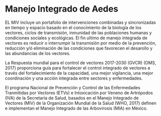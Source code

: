 # Manejo Integrado de Aedes


EL MIV incluye un portafolio de intervenciones combinadas y sincronizadas en tiempo y espacio basado en el conocimiento de la biología de los vectores, ciclos de transmisión, inmunidad de las poblaciones humanas y condiciones sociales y ecológicas. El fin ultimo de manejo integrada de vectores es reducir o interrumpir la transmisión por medio de la prevención, reducción y/ó eliminación de las condiciones que favorecen el desarollo y las abundancias de los vectores. 

La Respuesta mundial para el control de vectores 2017-2030 (GVCR) (OMS, 2017) proporciona guía para fortalecer el control integrado de vectores a través del fortalecimiento de la capacidad, una mejor vigilancia, una mejor coordinación y una acción integrada entre sectores y enfermedades. 


El programa Nacional de Prevención y Control de las Enfermedades Tranmitidas por Vectores (ETVs) e Intoxicación por  Veneno de Artrópodos (IVA) de la Secretaría de Salud, basados en el Manejo Integrado de Vectores (MIV) de la Organización Mundial de la Salud (WHO, 2017) definen e implementan el Manejo Integrado de las Arbovirosis (MIA) en México.

